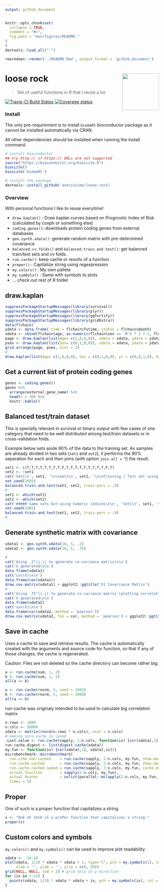 ```yaml
---
output: github_document
---
```


<!-- README.md is generated from README.Rmd. Please edit that file -->

```r
knitr::opts_chunk$set(
  collapse = TRUE,
  comment = "#>",
  fig.path = "man/figures/README-"
)
#
devtools::load_all(".")
```

```r
rmarkdown::render('./README.Rmd', output_format = 'github_document')
```


# loose rock <img src="man/figures/loose.rock_logo.svg" width="120" align="right" />

> Set of useful functions in R that I reuse a lot

[![Travis-CI Build Status](https://travis-ci.org/averissimo/loose.rock.svg?branch=master)](https://travis-ci.org/averissimo/loose.rock)
[![Coverage status](https://codecov.io/gh/averissimo/loose.rock/branch/master/graph/badge.svg)](https://codecov.io/github/averissimo/loose.rock?branch=master)


### Install

The only pre-requirement is to install `biomaRt` bioconductor package as it cannot be installed automatically via CRAN.

All other dependencies should be installed when running the install command.

```r
# install bioconductor
## try http:// if https:// URLs are not supported
source("https://bioconductor.org/biocLite.R")
biocLite()
biocLite('biomaRt')

# install the package
devtools::install_github('averissimo/loose.rock)
```

### Overview

With personal functions I like to reuse everytime!

- `draw.kaplan()` : Draw kaplan curves based on Prognostic Index of Risk (calculated by coxph or something else)
- `coding.genes()`: downloads protein coding genes from external databases
- `gen.synth.xdata()`: generate random matrix with pre-determined covariance
- `balanced.cv.folds()` and `balanced.train.and.test()`: get balanced train/test sets and cv folds.
- `run.cache()`: keep cache or results of a function
- `proper()` : Capitalize string using regexpression
- `my.colors()` : My own pallete
- `my.symbols()` : Same with symbols to plots
- ... check out rest of R folder

## draw.kaplan

```r
suppressPackageStartupMessages(library(survival))
suppressPackageStartupMessages(library(plyr))
suppressPackageStartupMessages(library(ggfortify))
suppressPackageStartupMessages(library(gridExtra))
data(flchain)
ydata <- data.frame( time = flchain$futime, status = flchain$death)
xdata <- cbind(flchain$age, as.numeric(flchain$sex == 'M') * 2 + 1, flchain$sample.yr, flchain$kappa)
page <- draw.kaplan(list(Age= c(1,0,0,0)), xdata = xdata, ydata = ydata)$plot
psex <- draw.kaplan(list(Sex= c(0,1,0,0)), xdata = xdata, ydata = ydata)$plot
grid.arrange(page, psex, ncol = 2)
#
draw.kaplan(list(Age= c(1,0,0,0), Sex = c(0,1,0,0), yr = c(0,0,1,0), kappa = c(0,0,0,1)), xdata = xdata, ydata = ydata)$plot
```

## Get a current list of protein coding genes

```r
genes <- coding.genes()
genes %>%
  arrange(external_gene_name) %>%
  head(n = 30) %>%
  knitr::kable()
```


## Balanced test/train dataset

This is specially relevant in survival or binary output with few cases of one category that need to be well distributed among test/train datasets or in cross-validation folds.

Example below sets aside 90% of the data to the training set. As samples are already divided in two sets (`set1` and `set2`), it performs the 90% separation for each and then joins (with option `join.all = T`) the result.

```r
set1 <- c(T,T,T,T,T,T,T,T,F,T,T,T,T,T,T,T,T,T,F,T)
set2 <- !set1
cat('Set1\n', set1, '\n\nSet2\n', set2, '\n\nTraining / Test set using logical indices\n\n')
set.seed(1985)
balanced.train.and.test(set1, set2, train.perc = .9)
#
set1 <- which(set1)
set2 <- which(set2)
cat('##### Same sets but using numeric indices\n\n', 'Set1\n', set1, '\n\nSet2\n', set2, '\n\nTraining / Test set using numeric indices\n')
set.seed(1985)
balanced.train.and.test(set1, set2, train.perc = .9)
#
```

## Generate synthetic matrix with covariance

```r
xdata1 <- gen.synth.xdata(10, 5, .2)
xdata2 <- gen.synth.xdata(10, 5, .75)
```

```r
#
cat('Using .2^|i-j| to generate co-variance matrix\n\n')
cat('X generated\n\n')
data.frame(xdata1)
cat('cov(X)\n\n')
data.frame(cov(xdata1))
draw.cov.matrix(xdata1) + ggplot2::ggtitle('X1 Covariance Matrix')
#
cat('Using .75^|i-j| to generate co-variance matrix (plotting correlation)\n\n')
cat('X generated\n\n')
data.frame(xdata2)
cat('cov(X)\n\n')
data.frame(cor(xdata2, method = 'pearson'))
draw.cov.matrix(xdata2, fun = cor, method = 'pearson') + ggplot2::ggtitle('X2 Pearson Correlation Matrix')
```

## Save in cache

Uses a cache to save and retrieve results. The cache is automatically created with the arguments and source code for function, so that if any of those changes, the cache is regenerated.

Caution: Files are not deleted so the cache directory can become rather big.

```r
a <- run.cache(sum, 1, 2)
b <- run.cache(sum, 1, 2)
all(a == b)
```

```r
a <- run.cache(rnorm, 5, seed = 1985)
b <- run.cache(rnorm, 5, seed = 2000)
all(a == b)
```

run-cache was originaly intended to be used to calculate big correlation matrix

```r
n.rows <- 1000
n.cols <- 50000
xdata <- matrix(rnorm(n.rows * n.cols), ncol = n.cols)
# making sure cache is saved
.Last.value <- run.cache(sapply, 2:n.cols, function(ix) {cor(xdata[,1], xdata[,ix])})
run.cache.digest <- list(digest.cache(xdata))
my.fun <- function(ix) {cor(xdata[,1], xdata[,ix])}
microbenchmark::microbenchmark(
  run.cche.non.cached    = run.cache(sapply, 2:n.cols, my.fun, show.message = FALSE, force.recalc = T),
  run.cache.cached       = run.cache(sapply, 2:n.cols, my.fun, show.message = FALSE),
  run.cache.cached.speed = run.cache(sapply, 2:n.cols, my.fun, cache.digest = run.cache.digest, show.message = FALSE),
  actual.function        = sapply(2:n.cols, my.fun), 
  actual.4cores          = unlist(parallel::mclapply(2:n.cols, my.fun, mc.cores = 4)),
  times = 5)
```

## Proper

One of such is a proper function that capitalizes a string.

```r
x <- "OnE oF sUcH iS a proPer function that capitalizes a string."
proper(x)
```

## Custom colors and symbols

`my.colors()` and `my.symbols()` can be used to improve plot readability.

```r
xdata <- -10:10
plot(xdata, 1/10 * xdata * xdata + 1, type="l", pch = my.symbols(1), col = my.colors(1), cex = .9,
     xlab = '', ylab = '', ylim = c(0, 20))
grid(NULL, NULL, lwd = 2) # grid only in y-direction
for (ix in 2:22) {
  points(xdata, 1/10 * xdata * xdata + ix, pch = my.symbols(ix), col = my.colors(ix), cex = .9)
}
```
